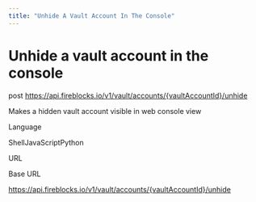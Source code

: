 ```yaml
---
title: "Unhide A Vault Account In The Console"
---
```

  
  # Unhide a vault account in the console

post https://api.fireblocks.io/v1/vault/accounts/{vaultAccountId}/unhide

Makes a hidden vault account visible in web console view

Language

ShellJavaScriptPython

URL

Base URL

https://api.fireblocks.io/v1/vault/accounts/{vaultAccountId}/unhide